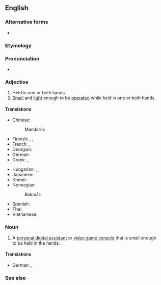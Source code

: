 {{also|handheld}}
==English==

===Alternative forms===
* {{l|en|hand held}}, {{l|en|handheld}}

===Etymology===
{{compound|en|hand|held}}

===Pronunciation===
* {{IPA|en|/ˈhændˌhɛld/}}

===Adjective===
{{en-adj|-|head=[[hand]]-[[held]]}}

# Held in one or both hands.
# [[small|Small]] and [[light]] enough to be [[operate]]d while held in one or both hands.

====Translations====
{{trans-top|held in one hand}}
* Chinese:
*: Mandarin: {{t|cmn|[[手提式]][[的]]|tr=shǒutíshì de}}
* Finnish: {{t|fi|[[käsi]]-}}, {{t+|fi|kannettava}}, {{t+|fi|käsikäyttöinen}}
* French: {{t+|fr|portable}}, {{t+|fr|portatif}}
* Georgian: {{t|ka|ხელის}}
* German: {{t|de|[[Hand]]-}}
* Greek: {{t+|el|χειρός}}, {{t+|el|χειρόφερτος}}
{{trans-mid}}
* Hungarian: {{t+|hu|kézi}}, {{t|hu|[[kézben]] [[tartható]]/[[fogható]]}}, {{q|DIY tool}} {{t|hu|[[kézi]] [[tartású]]}}
* Japanese: {{t|ja|ハンドヘルド|tr=handoherudo}}
* Khmer: {{t|km|កាន់ដោយដៃ|tr=kan daoy day}}
* Norwegian:
*: Bokmål: {{t|nb|håndholdt}}
* Spanish: {{t-needed|es}}
* Thai: {{t-needed|th}}
* Vietnamese: {{t|vi|cầm tay}}
{{trans-bottom}}

===Noun===
{{en-noun}}

# {{lb|en|computing}} A [[personal digital assistant]] or [[video game console]] that is small enough to be held in the hands.

====Translations====
{{trans-top|held in one hand}}
* German: {{t|de|[[tragbar]]e [[Videospielkonsole]]|f}}, {{t|de|[[tragbar]]e [[Spielkonsole]]|f}}
{{trans-mid}}
{{trans-bottom}}

===See also===
{{wikipedia}}